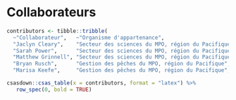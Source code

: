 \needspace{0.35\textheight}

# Collaborateurs

```r
contributors <- tibble::tribble(
  ~"Collaborateur",   ~"Organisme d'appartenance",                        ~"Rôle",
  "Jaclyn Cleary",    "Secteur des sciences du MPO, région du Pacifique", "Auteur",
  "Sarah Power",      "Secteur des sciences du MPO, région du Pacifique", "Auteur",
  "Matthew Grinnell", "Secteur des sciences du MPO, région du Pacifique", "Auteur",
  "Bryan Rusch",      "Gestion des pêches du MPO, région du Pacifique",   "Client",
  "Marisa Keefe",     "Gestion des pêches du MPO, région du Pacifique",   "Client")
```

```r
csasdown::csas_table(x = contributors, format = "latex") %>%
   row_spec(0, bold = TRUE)
```

<!-- Omit Contributors from table numbering -->
\addtocounter{table}{-1}
